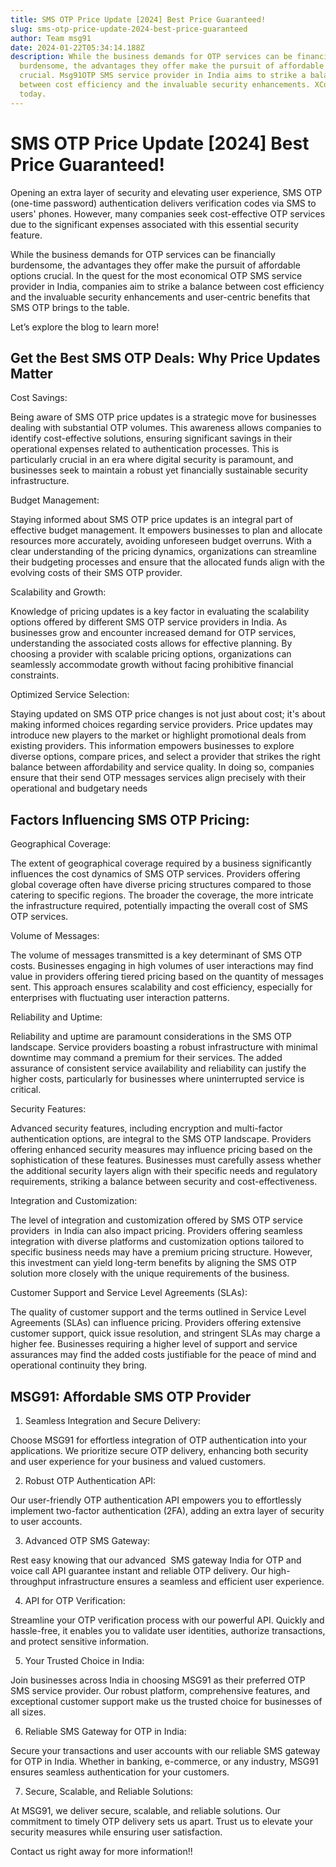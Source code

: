 ```yaml
---
title: SMS OTP Price Update [2024] Best Price Guaranteed!
slug: sms-otp-price-update-2024-best-price-guaranteed
author: Team msg91
date: 2024-01-22T05:34:14.188Z
description: While the business demands for OTP services can be financially
  burdensome, the advantages they offer make the pursuit of affordable options
  crucial. Msg91OTP SMS service provider in India aims to strike a balance
  between cost efficiency and the invaluable security enhancements. XContact us
  today.
---
```

# SMS OTP Price Update \[2024] Best Price Guaranteed!



Opening an extra layer of security and elevating user experience, SMS OTP (one-time password) authentication delivers verification codes via SMS to users' phones. However, many companies seek cost-effective OTP services due to the significant expenses associated with this essential security feature. 



While the business demands for OTP services can be financially burdensome, the advantages they offer make the pursuit of affordable options crucial. In the quest for the most economical OTP SMS service provider in India, companies aim to strike a balance between cost efficiency and the invaluable security enhancements and user-centric benefits that SMS OTP brings to the table. 

Let’s explore the blog to learn more! 



## Get the Best SMS OTP Deals: Why Price Updates Matter

Cost Savings:

Being aware of SMS OTP price updates is a strategic move for businesses dealing with substantial OTP volumes. This awareness allows companies to identify cost-effective solutions, ensuring significant savings in their operational expenses related to authentication processes. This is particularly crucial in an era where digital security is paramount, and businesses seek to maintain a robust yet financially sustainable security infrastructure.



Budget Management:

Staying informed about SMS OTP price updates is an integral part of effective budget management. It empowers businesses to plan and allocate resources more accurately, avoiding unforeseen budget overruns. With a clear understanding of the pricing dynamics, organizations can streamline their budgeting processes and ensure that the allocated funds align with the evolving costs of their SMS OTP provider.



Scalability and Growth:

Knowledge of pricing updates is a key factor in evaluating the scalability options offered by different SMS OTP service providers in India. As businesses grow and encounter increased demand for OTP services, understanding the associated costs allows for effective planning. By choosing a provider with scalable pricing options, organizations can seamlessly accommodate growth without facing prohibitive financial constraints.



Optimized Service Selection:

Staying updated on SMS OTP price changes is not just about cost; it's about making informed choices regarding service providers. Price updates may introduce new players to the market or highlight promotional deals from existing providers. This information empowers businesses to explore diverse options, compare prices, and select a provider that strikes the right balance between affordability and service quality. In doing so, companies ensure that their send OTP messages services align precisely with their operational and budgetary needs

## Factors Influencing SMS OTP Pricing:

Geographical Coverage:

The extent of geographical coverage required by a business significantly influences the cost dynamics of SMS OTP services. Providers offering global coverage often have diverse pricing structures compared to those catering to specific regions. The broader the coverage, the more intricate the infrastructure required, potentially impacting the overall cost of SMS OTP services.

Volume of Messages:

The volume of messages transmitted is a key determinant of SMS OTP costs. Businesses engaging in high volumes of user interactions may find value in providers offering tiered pricing based on the quantity of messages sent. This approach ensures scalability and cost efficiency, especially for enterprises with fluctuating user interaction patterns.



Reliability and Uptime:

Reliability and uptime are paramount considerations in the SMS OTP landscape. Service providers boasting a robust infrastructure with minimal downtime may command a premium for their services. The added assurance of consistent service availability and reliability can justify the higher costs, particularly for businesses where uninterrupted service is critical.



Security Features:

Advanced security features, including encryption and multi-factor authentication options, are integral to the SMS OTP landscape. Providers offering enhanced security measures may influence pricing based on the sophistication of these features. Businesses must carefully assess whether the additional security layers align with their specific needs and regulatory requirements, striking a balance between security and cost-effectiveness.



Integration and Customization:

The level of integration and customization offered by SMS OTP service providers  in India can also impact pricing. Providers offering seamless integration with diverse platforms and customization options tailored to specific business needs may have a premium pricing structure. However, this investment can yield long-term benefits by aligning the SMS OTP solution more closely with the unique requirements of the business.



Customer Support and Service Level Agreements (SLAs):

The quality of customer support and the terms outlined in Service Level Agreements (SLAs) can influence pricing. Providers offering extensive customer support, quick issue resolution, and stringent SLAs may charge a higher fee. Businesses requiring a higher level of support and service assurances may find the added costs justifiable for the peace of mind and operational continuity they bring.

## MSG91: Affordable SMS OTP Provider

1. Seamless Integration and Secure Delivery:

Choose MSG91 for effortless integration of OTP authentication into your applications. We prioritize secure OTP delivery, enhancing both security and user experience for your business and valued customers.

2. Robust OTP Authentication API:

Our user-friendly OTP authentication API empowers you to effortlessly implement two-factor authentication (2FA), adding an extra layer of security to user accounts.

3. Advanced OTP SMS Gateway:

Rest easy knowing that our advanced  SMS gateway India for OTP and voice call API guarantee instant and reliable OTP delivery. Our high-throughput infrastructure ensures a seamless and efficient user experience.

4. API for OTP Verification:

Streamline your OTP verification process with our powerful API. Quickly and hassle-free, it enables you to validate user identities, authorize transactions, and protect sensitive information.

5. Your Trusted Choice in India:

Join businesses across India in choosing MSG91 as their preferred OTP SMS service provider. Our robust platform, comprehensive features, and exceptional customer support make us the trusted choice for businesses of all sizes.

6. Reliable SMS Gateway for OTP in India:

Secure your transactions and user accounts with our reliable SMS gateway for OTP in India. Whether in banking, e-commerce, or any industry, MSG91 ensures seamless authentication for your customers.

7. Secure, Scalable, and Reliable Solutions:

At MSG91, we deliver secure, scalable, and reliable solutions. Our commitment to timely OTP delivery sets us apart. Trust us to elevate your security measures while ensuring user satisfaction.

Contact us right away for more information!!